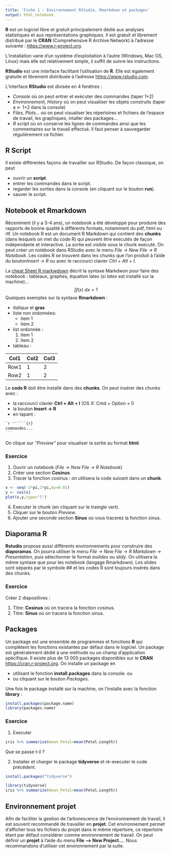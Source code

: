 ```yaml
---
title: 'Fiche 1 : Environnement RStudio, Rmarkdown et packages'
output: html_notebook
---
```


**R** est un logiciel libre et gratuit principalement dédié aux analyses statistiques et aux représentations graphiques. Il est gratuit et librement distribué par le **CRAN** (Comprehensive R Archive Network) à l'adresse suivante : [https://www.r-project.org](https://www.r-project.org). 

L'installation varie d'un système d'exploitation à l'autre (Windows, Mac OS, Linux) mais elle est relativement simple, il suffit de suivre les instructions.


**RStudio** est une interface facilitant l'utilisation de **R**. Elle est également gratuite et librement distribuée à l'adresse [https://www.rstudio.com](https://www.rstudio.com). 

L'interface **RStudio** est divisée en 4 fenêtres :

* *Console* où on peut entrer et exécuter des commandes (taper 1+2)
* *Environnement, History* où on peut visualiser les objets construits (taper a <- 1+2 dans la console)
* *Files, Plots...* où on peut visualiser les répertoires et fichiers de l'espace de travail, les graphiques, intaller des packages...
* *R script* où on conserve les lignes de commandes ainsi que les commentaires sur le travail effectué. Il faut penser à sauvegarder régulièrement ce fichier.

## R Script

Il existe différentes façons de travailler sur RStudio. De façon classique, on peut

* ouvrir un **script**.
* entrer les commandes dans le script.
* regarder les sorties dans la console (en cliquant sur le bouton **run**).
* sauver le script.

## Notebook et Rmarkdown

Récemment (il y a 3-4 ans), un notebook a été développé pour produire des rapports de bonne qualité à différents formats, notamment du pdf, html ou rtf. Un notebook R est un document  R Markdown qui contient des **chunks** (dans lesquels on met du code R) qui peuvent être executés de façon indépendante et interactive. La sortie est visible sous le chunk executé. On peut créer un notebook dans RStudio avec le menu *File -> New File -> R Notebook*. Les codes R se trouvent dans les chunks que l'on produit à l'aide du bouton*Insert -> R* ou avec le raccourci clavier *Ctrl + Alt + I*.

La [cheat Sheet R markwdown](https://www.rstudio.com/wp-content/uploads/2016/03/rmarkdown-cheatsheet-2.0.pdf) décrit la syntaxe Markdwon pour faire des notebook : tableaux, graphes, équation latex (si *latex* est installé sur la machine)...
$$\int f(x)\ dx=1$$
Quelques exemples sur la syntaxe **Rmarkdown** :

* *italique* et **gras**
* liste non ordonnées:
    - item 1
    - item 2
* list ordonnée :
    1. item 1
    2. item 2
* tableau :

| Col1 | Col2 | Col3 |
|------|------|------|
Row1 | 1 | 2| 3 |
Row2 | 1 | 2| 3 |

Le **code R** doit être installé dans des **chunks**. On peut insérer des chunks avec :

* la raccourci clavier **Ctrl + Alt + I** (OS X: Cmd + Option + I)
* la bouton **Insert -> R**
* en tapant :


```` markdown
`r ''````{r}
commandes...
```
````

On clique sur *"Preview"* pour visualiser la sortie au format **html**.


### Exercice

1. Ouvrir un notebook (*File -> New File -> R Notebook*)
2. Créer une section **Cosinus**
3. Tracer la fonction cosinus : on utilisera la code suivant dans un **chunk**.


```r
x <- seq(-2*pi,2*pi,by=0.01)
y <- cos(x)
plot(x,y,type="l")
```

4. Executer le chunk (en cliquant sur le traingle vert).
5. Cliquer sur le bouton *Preview*.
6. Ajouter une seconde section **Sinus** où vous tracerez la fonction sinus.

## Diaporama R

**Rstudio** propose aussi différents environnements pour construire des **diaporamas**. On pourra utiliser le menu *File -> New File -> R Markdown -> Presentation*, puis sélectionner le format *ioslides* ou *slidy*.  On utilisera la même syntaxe que pour les notebook (langage Rmarkdown). Les slides sont séparés par le symbole  ## et les codes R sont toujours insérés dans des chunks.

### Exercice

Créer 2 diapositives :

1. Titre: **Cosinus** où on tracera la fonction cosinus.
2. Titre: **Sinus** où on tracera la fonction sinus.

## Packages

Un package est une ensemble de programmes et fonctions **R** qui complètent les fonctions existantes par défaut dans le logiciel. Un package est généralement dédié à une méthode ou un champ d'application spécifique. Il existe plus de 13 000 packages disponibles sur le **CRAN**  [https://cran.r-project.org](https://cran.r-project.org). On installe un package en

* utilisant le fonction **install.packages** dans la console.
ou
* ou cliquant sur le bouton *Packages*.

Une fois le package installé sur la machine, on l'installe avec la fonction **library** :

```r
install.packages(package.name)
library(packages.name)
```


### Exercice

1. Executer

```r
iris %>% summarize(mean_Petal=mean(Petal.Length))
```

Que se passe t-il ?

2. Installer et charger le  package **tidyverse** et ré-executer le code précédent.

```r
install.packages("tidyverse")
```


```r
library(tidyverse)
iris %>% summarize(mean_Petal=mean(Petal.Length))
```

## Environnement projet

Afin de faciliter la gestion de l'arborescence de l'environnement de travail, il est souvent recommandé de travailler en **projet**. Cet environnement permet d'afficher tous les fichiers du projet dans le même répertoire, ce répertoire étant par défaut considérer comme environnement de travail. On peut définir un **projet** à l'aide du menu **File --> New Project...**. Nous recommandons d'utiliser cet environnement par la suite.




